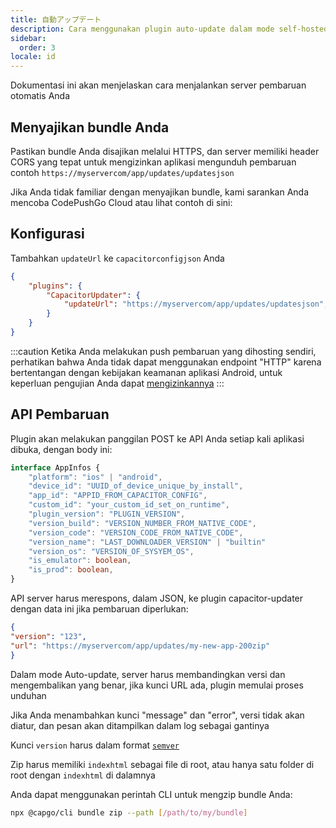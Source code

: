 ```yaml
---
title: 自動アップデート
description: Cara menggunakan plugin auto-update dalam mode self-hosted
sidebar:
  order: 3
locale: id
---
```



Dokumentasi ini akan menjelaskan cara menjalankan server pembaruan otomatis Anda

## Menyajikan bundle Anda
Pastikan bundle Anda disajikan melalui HTTPS, dan server memiliki header CORS yang tepat untuk mengizinkan aplikasi mengunduh pembaruan
contoh ```https://myservercom/app/updates/updatesjson```

Jika Anda tidak familiar dengan menyajikan bundle, kami sarankan Anda mencoba CodePushGo Cloud atau lihat contoh di sini:
<LinkCard
	title="Menyajikan Bundle"
	href="/docs/self-hosted/auto-update/update-endpoint"
/>

## Konfigurasi
Tambahkan ``updateUrl`` ke ``capacitorconfigjson`` Anda

```json
{
	"plugins": {
		"CapacitorUpdater": {
			"updateUrl": "https://myservercom/app/updates/updatesjson",
		}
	}
}
```
:::caution
Ketika Anda melakukan push pembaruan yang dihosting sendiri, perhatikan bahwa Anda tidak dapat menggunakan endpoint "HTTP" karena bertentangan dengan kebijakan keamanan aplikasi Android, untuk keperluan pengujian Anda dapat [mengizinkannya](https://stackoverflow.com/questions/45940861/android-8-cleartext-http-traffic-not-permitted)
:::

## API Pembaruan

Plugin akan melakukan panggilan POST ke API Anda setiap kali aplikasi dibuka, dengan body ini:

```typescript
interface AppInfos {
    "platform": "ios" | "android",
    "device_id": "UUID_of_device_unique_by_install",
    "app_id": "APPID_FROM_CAPACITOR_CONFIG",
    "custom_id": "your_custom_id_set_on_runtime",
    "plugin_version": "PLUGIN_VERSION",
    "version_build": "VERSION_NUMBER_FROM_NATIVE_CODE",
    "version_code": "VERSION_CODE_FROM_NATIVE_CODE",
    "version_name": "LAST_DOWNLOADER_VERSION" | "builtin"
    "version_os": "VERSION_OF_SYSYEM_OS",
    "is_emulator": boolean,
    "is_prod": boolean,
}
```

API server harus merespons, dalam JSON, ke plugin capacitor-updater dengan data ini jika pembaruan diperlukan:

```json
{
"version": "123",
"url": "https://myservercom/app/updates/my-new-app-200zip"
}
```

Dalam mode Auto-update, server harus membandingkan versi dan mengembalikan yang benar, jika kunci URL ada, plugin memulai proses unduhan

Jika Anda menambahkan kunci "message" dan "error", versi tidak akan diatur, dan pesan akan ditampilkan dalam log sebagai gantinya

Kunci `version` harus dalam format [`semver`](https://semverorg/)

Zip harus memiliki `indexhtml` sebagai file di root, atau hanya satu folder di root dengan `indexhtml` di dalamnya

Anda dapat menggunakan perintah CLI untuk mengzip bundle Anda:

```bash title="Membuat bundle dengan file Anda untuk disajikan dari server Anda"
npx @capgo/cli bundle zip --path [/path/to/my/bundle]
```

